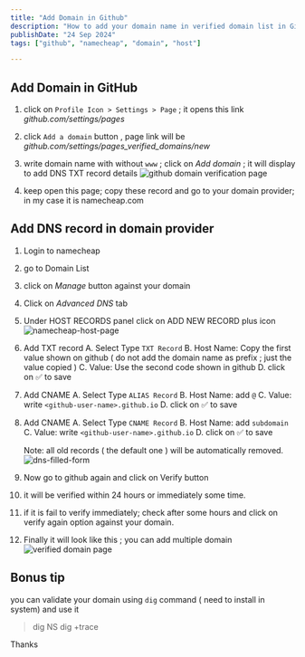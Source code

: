 ```yaml
---
title: "Add Domain in Github"
description: "How to add your domain name in verified domain list in GitHub"
publishDate: "24 Sep 2024"
tags: ["github", "namecheap", "domain", "host"]

---
```



## Add Domain in GitHub

1. click on `Profile Icon > Settings > Page` ; it opens this link *github.com/settings/pages*

2. click `Add a domain` button , page link will be *github.com/settings/pages_verified_domains/new*

3. write domain name with without `www` ; click on *Add domain* ; it will display to add DNS TXT record details
![github domain verification page](github-domain-verification-page.webp)
4. keep open this page; copy these record and go to your domain provider; in my case it is namecheap.com

## Add DNS record in domain provider

1. Login to namecheap
2. go to Domain List
3. click on *Manage* button against your domain
4. Click on *Advanced DNS* tab
5. Under HOST RECORDS panel click on ADD NEW RECORD plus icon ![namecheap-host-page](namecheap-dns-page.webp)
6. Add TXT record
    A. Select Type `TXT Record`
    B. Host Name: Copy the first value shown on github ( do not add the domain name as prefix ; just the value copied  )
    C. Value: Use the second code shown in github
    D. click on ✅ to save
7. Add CNAME
    A. Select Type `ALIAS Record`
    B. Host Name: add `@`
    C. Value: write `<github-user-name>.github.io`
    D. click on ✅ to save
8. Add CNAME
    A. Select Type `CNAME Record`
    B. Host Name: add `subdomain`
    C. Value: write `<github-user-name>.github.io`
    D. click on ✅ to save

    Note: all old records ( the default one ) will be automatically removed.
    ![dns-filled-form](dns-entry-namecheapwe.webp)

9. Now go to github again and click on Verify button
10. it will be verified within 24 hours or immediately some time.
11. if it is fail to verify immediately; check after some hours and click on verify again option against your domain.
12. Finally it will look like this ; you can add multiple domain
    ![verified domain page](verified-domain-list.webp)

## Bonus tip

you can validate your domain using `dig` command ( need to install in system) and use it

> dig <domain name only > NS
> dig <domain name> +trace

Thanks
